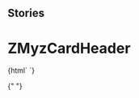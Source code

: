 
## Stories

<Meta title="Myz/MyzCard/ZMyzCardHeader" component="z-myz-card-header" />

# ZMyzCardHeader

<Preview>
  <Story name="z-myz-card-header">
    {html` <z-myz-card-header
      cardtype="${text("cardtype", "reale")}"
      faded="${boolean("faded", false)}"
      titolo="${text("titolo", "Card Header")}"
    />`}
  </Story>
</Preview>

{" "}
<Props of="z-myz-card-header" />
